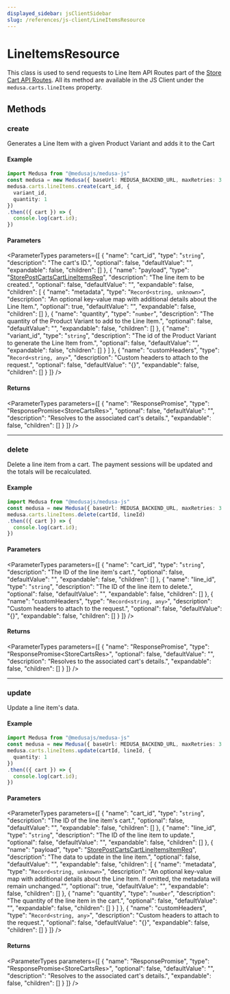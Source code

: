 ```yaml
---
displayed_sidebar: jsClientSidebar
slug: /references/js-client/LineItemsResource
---
```



# LineItemsResource

This class is used to send requests to Line Item API Routes part of the [Store Cart API Routes](https://docs.medusajs.com/api/store#carts). All its method
are available in the JS Client under the `medusa.carts.lineItems` property.

## Methods

### create

Generates a Line Item with a given Product Variant and adds it to the Cart

#### Example

```ts
import Medusa from "@medusajs/medusa-js"
const medusa = new Medusa({ baseUrl: MEDUSA_BACKEND_URL, maxRetries: 3 })
medusa.carts.lineItems.create(cart_id, {
  variant_id,
  quantity: 1
})
.then(({ cart }) => {
  console.log(cart.id);
})
```

#### Parameters

<ParameterTypes parameters={[
  {
    "name": "cart_id",
    "type": "`string`",
    "description": "The cart's ID.",
    "optional": false,
    "defaultValue": "",
    "expandable": false,
    "children": []
  },
  {
    "name": "payload",
    "type": "[StorePostCartsCartLineItemsReq](../../medusa/classes/medusa.StorePostCartsCartLineItemsReq.mdx)",
    "description": "The line item to be created.",
    "optional": false,
    "defaultValue": "",
    "expandable": false,
    "children": [
      {
        "name": "metadata",
        "type": "`Record<string, unknown>`",
        "description": "An optional key-value map with additional details about the Line Item.",
        "optional": true,
        "defaultValue": "",
        "expandable": false,
        "children": []
      },
      {
        "name": "quantity",
        "type": "`number`",
        "description": "The quantity of the Product Variant to add to the Line Item.",
        "optional": false,
        "defaultValue": "",
        "expandable": false,
        "children": []
      },
      {
        "name": "variant_id",
        "type": "`string`",
        "description": "The id of the Product Variant to generate the Line Item from.",
        "optional": false,
        "defaultValue": "",
        "expandable": false,
        "children": []
      }
    ]
  },
  {
    "name": "customHeaders",
    "type": "`Record<string, any>`",
    "description": "Custom headers to attach to the request.",
    "optional": false,
    "defaultValue": "{}",
    "expandable": false,
    "children": []
  }
]} />

#### Returns

<ParameterTypes parameters={[
  {
    "name": "ResponsePromise",
    "type": "ResponsePromise&#60;StoreCartsRes&#62;",
    "optional": false,
    "defaultValue": "",
    "description": "Resolves to the associated cart's details.",
    "expandable": false,
    "children": []
  }
]} />

___

### delete

Delete a line item from a cart. The payment sessions will be updated and the totals will be recalculated.

#### Example

```ts
import Medusa from "@medusajs/medusa-js"
const medusa = new Medusa({ baseUrl: MEDUSA_BACKEND_URL, maxRetries: 3 })
medusa.carts.lineItems.delete(cartId, lineId)
.then(({ cart }) => {
  console.log(cart.id);
})
```

#### Parameters

<ParameterTypes parameters={[
  {
    "name": "cart_id",
    "type": "`string`",
    "description": "The ID of the line item's cart.",
    "optional": false,
    "defaultValue": "",
    "expandable": false,
    "children": []
  },
  {
    "name": "line_id",
    "type": "`string`",
    "description": "The ID of the line item to delete.",
    "optional": false,
    "defaultValue": "",
    "expandable": false,
    "children": []
  },
  {
    "name": "customHeaders",
    "type": "`Record<string, any>`",
    "description": "Custom headers to attach to the request.",
    "optional": false,
    "defaultValue": "{}",
    "expandable": false,
    "children": []
  }
]} />

#### Returns

<ParameterTypes parameters={[
  {
    "name": "ResponsePromise",
    "type": "ResponsePromise&#60;StoreCartsRes&#62;",
    "optional": false,
    "defaultValue": "",
    "description": "Resolves to the associated cart's details.",
    "expandable": false,
    "children": []
  }
]} />

___

### update

Update a line item's data.

#### Example

```ts
import Medusa from "@medusajs/medusa-js"
const medusa = new Medusa({ baseUrl: MEDUSA_BACKEND_URL, maxRetries: 3 })
medusa.carts.lineItems.update(cartId, lineId, {
  quantity: 1
})
.then(({ cart }) => {
  console.log(cart.id);
})
```

#### Parameters

<ParameterTypes parameters={[
  {
    "name": "cart_id",
    "type": "`string`",
    "description": "The ID of the line item's cart.",
    "optional": false,
    "defaultValue": "",
    "expandable": false,
    "children": []
  },
  {
    "name": "line_id",
    "type": "`string`",
    "description": "The ID of the line item to update.",
    "optional": false,
    "defaultValue": "",
    "expandable": false,
    "children": []
  },
  {
    "name": "payload",
    "type": "[StorePostCartsCartLineItemsItemReq](../../medusa/classes/medusa.StorePostCartsCartLineItemsItemReq.mdx)",
    "description": "The data to update in the line item.",
    "optional": false,
    "defaultValue": "",
    "expandable": false,
    "children": [
      {
        "name": "metadata",
        "type": "`Record<string, unknown>`",
        "description": "An optional key-value map with additional details about the Line Item. If omitted, the metadata will remain unchanged.\"",
        "optional": true,
        "defaultValue": "",
        "expandable": false,
        "children": []
      },
      {
        "name": "quantity",
        "type": "`number`",
        "description": "The quantity of the line item in the cart.",
        "optional": false,
        "defaultValue": "",
        "expandable": false,
        "children": []
      }
    ]
  },
  {
    "name": "customHeaders",
    "type": "`Record<string, any>`",
    "description": "Custom headers to attach to the request.",
    "optional": false,
    "defaultValue": "{}",
    "expandable": false,
    "children": []
  }
]} />

#### Returns

<ParameterTypes parameters={[
  {
    "name": "ResponsePromise",
    "type": "ResponsePromise&#60;StoreCartsRes&#62;",
    "optional": false,
    "defaultValue": "",
    "description": "Resolves to the associated cart's details.",
    "expandable": false,
    "children": []
  }
]} />
